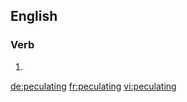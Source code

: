 ==English==

===Verb===
{{head|en|present participle}}

# {{present participle of|peculate|lang=en|nocat=1}}

[[de:peculating]]
[[fr:peculating]]
[[vi:peculating]]